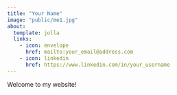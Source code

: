 ```yaml
---
title: "Your Name"
image: "public/me1.jpg"
about:
  template: jolla
  links:
    - icon: envelope
      href: mailto:your_email@address.com
    - icon: linkedin
      href: https://www.linkedin.com/in/your_username
---
```


Welcome to my website!